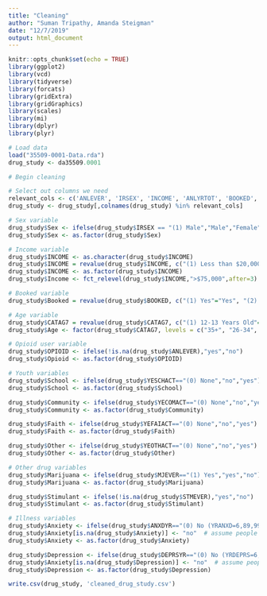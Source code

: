 ```yaml
---
title: "Cleaning"
author: "Suman Tripathy, Amanda Steigman"
date: "12/7/2019"
output: html_document
---
```


```r
knitr::opts_chunk$set(echo = TRUE)
library(ggplot2)
library(vcd)
library(tidyverse)
library(forcats)
library(gridExtra)
library(gridGraphics)
library(scales)
library(mi)
library(dplyr)
library(plyr)
```

```r
# Load data
load("35509-0001-Data.rda")
drug_study <- da35509.0001

# Begin cleaning 

# Select out columns we need
relevant_cols <- c('ANLEVER', 'IRSEX', 'INCOME', 'ANLYRTOT', 'BOOKED', 'CATAG7', 'YESCHACT', 'YECOMACT', 'YEFAIACT', 'YEOTHACT', 'ANXDYR', 'DEPRSYR', 'HALFLAG', 'MJEVER', 'STMEVER')
drug_study <- drug_study[,colnames(drug_study) %in% relevant_cols]

# Sex variable
drug_study$Sex <- ifelse(drug_study$IRSEX == "(1) Male","Male","Female")
drug_study$Sex <- as.factor(drug_study$Sex)

# Income variable
drug_study$INCOME <- as.character(drug_study$INCOME)
drug_study$INCOME = revalue(drug_study$INCOME, c("(1) Less than $20,000"="<$20,000", "(2) $20,000 - $49,999"="$20,000 - $49,999", "(3) $50,000 - $74,999"="$50,000 - $74,999", "(4) $75,000 or More"=">$75,000"))
drug_study$INCOME <- as.factor(drug_study$INCOME)
drug_study$Income <- fct_relevel(drug_study$INCOME,">$75,000",after=3)

# Booked variable
drug_study$Booked = revalue(drug_study$BOOKED, c("(1) Yes"="Yes", "(2) No"="No", "(3) Yes LOGICALLY ASSIGNED"="Yes"))

# Age variable
drug_study$CATAG7 = revalue(drug_study$CATAG7, c("(1) 12-13 Years Old"="12-13", "(2) 14-15 Years Old"="14-15", "(3) 16-17 Years Old"="16-17", "(4) 18-20 Years Old"="18-20", "(5) 21-25 Years Old"="21-25", "(6) 26-34 Years Old"="26-34", "(7) 35 or Older"="35+"))
drug_study$Age <- factor(drug_study$CATAG7, levels = c("35+", "26-34", "21-25", "18-20", "16-17", "14-15", "12-13"))

# Opioid user variable
drug_study$OPIOID <- ifelse(!is.na(drug_study$ANLEVER),"yes","no")
drug_study$Opioid <- as.factor(drug_study$OPIOID)

# Youth variables
drug_study$School <- ifelse(drug_study$YESCHACT=="(0) None","no","yes")
drug_study$School <- as.factor(drug_study$School)

drug_study$Community <- ifelse(drug_study$YECOMACT=="(0) None","no","yes")
drug_study$Community <- as.factor(drug_study$Community)

drug_study$Faith <- ifelse(drug_study$YEFAIACT=="(0) None","no","yes")
drug_study$Faith <- as.factor(drug_study$Faith)

drug_study$Other <- ifelse(drug_study$YEOTHACT=="(0) None","no","yes")
drug_study$Other <- as.factor(drug_study$Other)

# Other drug variables
drug_study$Marijuana <- ifelse(drug_study$MJEVER=="(1) Yes","yes","no")
drug_study$Marijuana <- as.factor(drug_study$Marijuana)

drug_study$Stimulant <- ifelse(!is.na(drug_study$STMEVER),"yes","no")
drug_study$Stimulant <- as.factor(drug_study$Stimulant)

# Illness variables
drug_study$Anxiety <- ifelse(drug_study$ANXDYR=="(0) No (YRANXD=6,89,99)","no","yes")
drug_study$Anxiety[is.na(drug_study$Anxiety)] <- "no"  # assume people who didn't respond to Anxiety don't have it
drug_study$Anxiety <- as.factor(drug_study$Anxiety)

drug_study$Depression <- ifelse(drug_study$DEPRSYR=="(0) No (YRDEPRS=6,89,99)","no","yes")
drug_study$Anxiety[is.na(drug_study$Depression)] <- "no"  # assume people who didn't respond to Depression don't have it
drug_study$Depression <- as.factor(drug_study$Depression)

write.csv(drug_study, 'cleaned_drug_study.csv')
```



